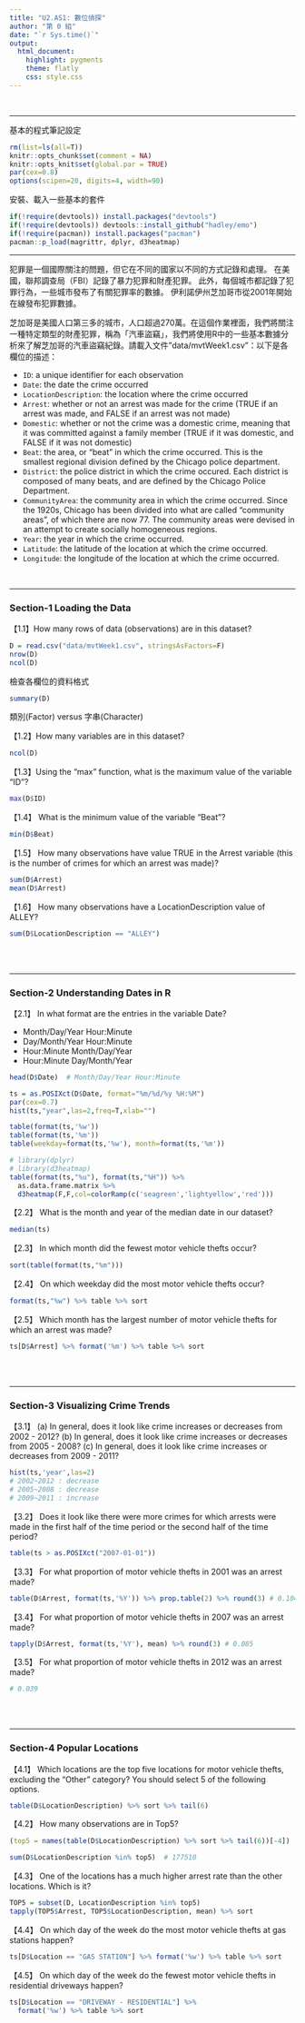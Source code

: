 ```yaml
---
title: "U2.AS1: 數位偵探"
author: "第 0 組"
date: "`r Sys.time()`"
output: 
  html_document:
    highlight: pygments
    theme: flatly
    css: style.css
---
```


<br><hr>
基本的程式筆記設定
```r
rm(list=ls(all=T))
knitr::opts_chunk$set(comment = NA)
knitr::opts_knit$set(global.par = TRUE)
par(cex=0.8)
options(scipen=20, digits=4, width=90)
```

安裝、載入一些基本的套件
```r
if(!require(devtools)) install.packages("devtools")
if(!require(devtools)) devtools::install_github("hadley/emo")
if(!require(pacman)) install.packages("pacman")
pacman::p_load(magrittr, dplyr, d3heatmap)
```

- - -

犯罪是一個國際關注的問題，但它在不同的國家以不同的方式記錄和處理。 在美國，聯邦調查局（FBI）記錄了暴力犯罪和財產犯罪。 此外，每個城市都記錄了犯罪行為，一些城市發布了有關犯罪率的數據。 伊利諾伊州芝加哥市從2001年開始在線發布犯罪數據。

芝加哥是美國人口第三多的城市，人口超過270萬。在這個作業裡面，我們將關注一種特定類型的財產犯罪，稱為「汽車盜竊」，我們將使用R中的一些基本數據分析來了解芝加哥的汽車盜竊紀錄。請載入文件"data/mvtWeek1.csv"：以下是各欄位的描述：

+ `ID`: a unique identifier for each observation
+ `Date`: the date the crime occurred
+ `LocationDescription`: the location where the crime occurred
+ `Arrest`: whether or not an arrest was made for the crime (TRUE if an arrest was made, and FALSE if an arrest was not made)
+ `Domestic`: whether or not the crime was a domestic crime, meaning that it was committed against a family member (TRUE if it was domestic, and FALSE if it was not domestic)
+ `Beat`: the area, or "beat" in which the crime occurred. This is the smallest regional division defined by the Chicago police department.
+ `District`: the police district in which the crime occured. Each district is composed of many beats, and are defined by the Chicago Police Department.
+ `CommunityArea`: the community area in which the crime occurred. Since the 1920s, Chicago has been divided into what are called "community areas", of which there are now 77. The community areas were devised in an attempt to create socially homogeneous regions.
+ `Year`: the year in which the crime occurred.
+ `Latitude`: the latitude of the location at which the crime occurred.
+ `Longitude`: the longitude of the location at which the crime occurred.

<br>

- - -

###  Section-1 Loading the Data

【1.1】How many rows of data (observations) are in this dataset?
```r
D = read.csv("data/mvtWeek1.csv", stringsAsFactors=F)
nrow(D)
ncol(D)
```

檢查各欄位的資料格式
```r
summary(D)
```

類別(Factor) versus 字串(Character)

【1.2】How many variables are in this dataset?
```r
ncol(D)
```


【1.3】Using the "max" function, what is the maximum value of the variable "ID"?
```r
max(D$ID)
```


【1.4】 What is the minimum value of the variable "Beat"?
```r
min(D$Beat)
```


【1.5】 How many observations have value TRUE in the Arrest variable (this is the number of crimes for which an arrest was made)?
```r
sum(D$Arrest)
mean(D$Arrest)
```

【1.6】 How many observations have a LocationDescription value of ALLEY?
```r
sum(D$LocationDescription == "ALLEY")
```


<br><br>

- - -

### Section-2 Understanding Dates in R

【2.1】 In what format are the entries in the variable Date?

+ Month/Day/Year Hour:Minute
+ Day/Month/Year Hour:Minute
+ Hour:Minute Month/Day/Year
+ Hour:Minute Day/Month/Year

```r
head(D$Date)  # Month/Day/Year Hour:Minute
```

```r
ts = as.POSIXct(D$Date, format="%m/%d/%y %H:%M")
par(cex=0.7)
hist(ts,"year",las=2,freq=T,xlab="")
```

```r
table(format(ts,'%w'))
table(format(ts,'%m'))
table(weekday=format(ts,'%w'), month=format(ts,'%m'))
```

```r
# library(dplyr)
# library(d3heatmap)
table(format(ts,"%u"), format(ts,"%H")) %>% 
  as.data.frame.matrix %>% 
  d3heatmap(F,F,col=colorRamp(c('seagreen','lightyellow','red')))
```


【2.2】 What is the month and year of the median date in our dataset? 
```r
median(ts)
```

【2.3】 In which month did the fewest motor vehicle thefts occur?
```r
sort(table(format(ts,"%m")))
```

【2.4】 On which weekday did the most motor vehicle thefts occur?
```r
format(ts,"%w") %>% table %>% sort
```

【2.5】 Which month has the largest number of motor vehicle thefts for which an arrest was made?
```r
ts[D$Arrest] %>% format('%m') %>% table %>% sort
```

<br><br>

- - -

### Section-3 Visualizing Crime Trends

【3.1】 (a) In general, does it look like crime increases or decreases from 2002 - 2012? (b) In general, does it look like crime increases or decreases from 2005 - 2008? (c) In general, does it look like crime increases or decreases from 2009 - 2011?
```r
hist(ts,'year',las=2)
# 2002~2012 : decrease
# 2005~2008 : decrease
# 2009~2011 : increase
```

【3.2】 Does it look like there were more crimes for which arrests were made in the first half of the time period or the second half of the time period?
```r
table(ts > as.POSIXct("2007-01-01"))
```

【3.3】 For what proportion of motor vehicle thefts in 2001 was an arrest made?
```r
table(D$Arrest, format(ts,'%Y')) %>% prop.table(2) %>% round(3) # 0.104
```

【3.4】 For what proportion of motor vehicle thefts in 2007 was an arrest made?
```r
tapply(D$Arrest, format(ts,'%Y'), mean) %>% round(3) # 0.085
```

【3.5】 For what proportion of motor vehicle thefts in 2012 was an arrest made?
```r
# 0.039
```

<br><br>

- - -

### Section-4 Popular Locations

【4.1】 Which locations are the top five locations for motor vehicle thefts, excluding the "Other" category? You should select 5 of the following options.

```r
table(D$LocationDescription) %>% sort %>% tail(6)
```

【4.2】 How many observations are in Top5?
```r
(top5 = names(table(D$LocationDescription) %>% sort %>% tail(6))[-4])

sum(D$LocationDescription %in% top5)  # 177510
```

【4.3】 One of the locations has a much higher arrest rate than the other locations. Which is it? 
```r
TOP5 = subset(D, LocationDescription %in% top5)
tapply(TOP5$Arrest, TOP5$LocationDescription, mean) %>% sort
```

【4.4】 On which day of the week do the most motor vehicle thefts at gas stations happen?
```r
ts[D$Location == "GAS STATION"] %>% format('%w') %>% table %>% sort
```

【4.5】 On which day of the week do the fewest motor vehicle thefts in residential driveways happen?
```r
ts[D$Location == "DRIVEWAY - RESIDENTIAL"] %>% 
  format('%w') %>% table %>% sort
```





